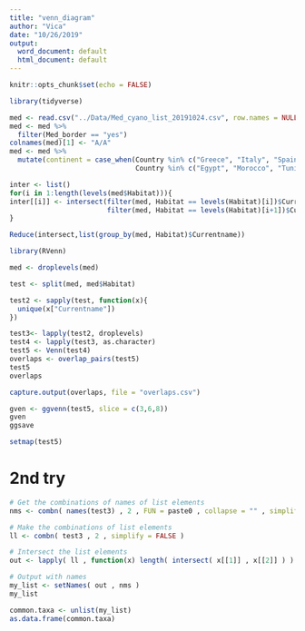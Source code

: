 ```yaml
---
title: "venn_diagram"
author: "Vica"
date: "10/26/2019"
output:
  word_document: default
  html_document: default
---
```


```r
knitr::opts_chunk$set(echo = FALSE)
```



```r
library(tidyverse)
```


```r
med <- read.csv("../Data/Med_cyano_list_20191024.csv", row.names = NULL)
med <- med %>% 
  filter(Med_border == "yes")
colnames(med)[1] <- "A/A"
med <- med %>% 
  mutate(continent = case_when(Country %in% c("Greece", "Italy", "Spain", "France", "Albania", "Montenegro", "Slovenia", "Portugal", "Bulgaria", "Croatia") ~ "Europe",
                               Country %in% c("Egypt", "Morocco", "Tunisia", "Libya", "Algeria", "Israel","Lebanon") ~ "Africa",Country == "Turkey" ~ "Asia"))
```



```r
inter <- list()
for(i in 1:length(levels(med$Habitat))){
inter[[i]] <- intersect(filter(med, Habitat == levels(Habitat)[i])$Currentname, 
                        filter(med, Habitat == levels(Habitat)[i+1])$Currentname)
}
```


```r
Reduce(intersect,list(group_by(med, Habitat)$Currentname))
```

```r
library(RVenn)

med <- droplevels(med)

test <- split(med, med$Habitat)

test2 <- sapply(test, function(x){
  unique(x["Currentname"])
})

test3<- lapply(test2, droplevels)
test4 <- lapply(test3, as.character)
test5 <- Venn(test4)
overlaps <- overlap_pairs(test5)
test5
overlaps

capture.output(overlaps, file = "overlaps.csv")
```

```r
gven <- ggvenn(test5, slice = c(3,6,8))
gven
ggsave
```

```r
setmap(test5)
```

# 2nd try

```r
# Get the combinations of names of list elements
nms <- combn( names(test3) , 2 , FUN = paste0 , collapse = "" , simplify = FALSE )

# Make the combinations of list elements
ll <- combn( test3 , 2 , simplify = FALSE )

# Intersect the list elements
out <- lapply( ll , function(x) length( intersect( x[[1]] , x[[2]] ) ) )

# Output with names
my_list <- setNames( out , nms )
my_list
```

```r
common.taxa <- unlist(my_list)
as.data.frame(common.taxa)
```

